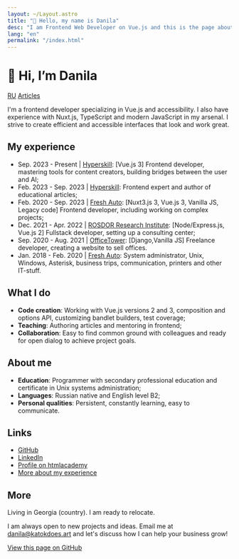 ```yaml
---
layout: ~/Layout.astro
title: "👋 Hello, my name is Danila"
desc: "I am Frontend Web Developer on Vue.js and this is the page about me, my work, projects, and other stuff"
lang: "en"
permalink: "/index.html"
---
```


# 👋 Hi, I’m Danila

<nav class="navigation">
  <a href="/ru">RU</a>
  <a href="/articles">Articles</a>
</nav>

I'm a frontend developer specializing in Vue.js and accessibility. I also have experience with Nuxt.js, TypeScript and modern JavaScript in my arsenal. I strive to create efficient and accessible interfaces that look and work great.

## My experience

- Sep. 2023 - Present | [Hyperskill](https://hyperskill.org/): [Vue.js 3] Frontend developer, mastering tools for content creators, building bridges between the user and AI;
- Feb. 2023 - Sep. 2023 | [Hyperskill](https://hyperskill.org/): Frontend expert and author of educational articles;
- Feb. 2020 - Sep. 2023 | [Fresh Auto](https://freshauto.ru/): [Nuxt3.js 3, Vue.js 3, Vanilla JS, Legacy code] Frontend developer, including working on complex projects;
- Dec. 2021 - Apr. 2022 | [ROSDOR Research Institute](https://consult.rosdorspk.ru/): [Node/Express.js, Vue.js 2] Fullstack developer, setting up a consulting center;
- Sep. 2020 - Aug. 2021 | [OfficeTower](https://officetower.ru/): [Django,Vanilla JS] Freelance developer, creating a website to sell offices.
- Jan. 2018 - Feb. 2020 | [Fresh Auto](https://freshauto.ru/): System administrator, Unix, Windows, Asterisk, business trips, communication, printers and other IT-stuff.

## What I do

- **Code creation**: Working with Vue.js versions 2 and 3, composition and options API, customizing bandlet builders, test coverage;
- **Teaching**: Authoring articles and mentoring in frontend;
- **Collaboration**: Easy to find common ground with colleagues and ready for open dialog to achieve project goals.

## About me

- **Education**: Programmer with secondary professional education and certificate in Unix systems administration;
- **Languages**: Russian native and English level B2;
- **Personal qualities**: Persistent, constantly learning, easy to communicate.

## Links

- [GitHub](https://github.com/katokdoescode)
- [LinkedIn](https://www.linkedin.com/in/bdanila/)
- [Profile on htmlacademy](https://htmlacademy.ru/profile/katok)
- [More about my experience](/experience)

## More

Living in Georgia (country). I am ready to relocate.

I am always open to new projects and ideas. Email me at [danila@katokdoes.art](mailto:danila@katokdoes.art) and let's discuss how I can help your business grow!

[View this page on GitHub](https://github.com/katokdoescode/katokdoes.art)
